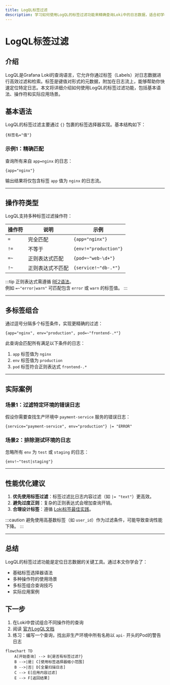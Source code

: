 ```yaml
---
title: LogQL标签过滤
description: 学习如何使用LogQL的标签过滤功能来精确查询Loki中的日志数据，适合初学者的完整指南。
---
```


# LogQL标签过滤

## 介绍

LogQL是Grafana Loki的查询语言，它允许你通过标签（Labels）对日志数据进行高效过滤和检索。标签是键值对形式的元数据，附加在日志流上，能够帮助你快速定位特定日志。本文将详细介绍如何使用LogQL的标签过滤功能，包括基本语法、操作符和实际应用场景。

## 基本语法

LogQL的标签过滤主要通过 `{}` 包裹的标签选择器实现。基本结构如下：

```logql
{标签名="值"}
```

### 示例1：精确匹配

查询所有来自 `app=nginx` 的日志：

```logql
{app="nginx"}
```

输出结果将仅包含标签 `app` 值为 `nginx` 的日志流。

---

## 操作符类型

LogQL支持多种标签过滤操作符：

| 操作符 | 说明               | 示例                  |
|--------|--------------------|-----------------------|
| `=`    | 完全匹配           | `{app="nginx"}`       |
| `!=`   | 不等于             | `{env!="production"}` |
| `=~`   | 正则表达式匹配     | `{pod=~"web-\d+"}`    |
| `!~`   | 正则表达式不匹配   | `{service!~"db-.*"}`  |

:::tip
正则表达式需遵循 [RE2语法](https://github.com/google/re2/wiki/Syntax)。<br />
例如 `=~"error|warn"` 可匹配包含 `error` 或 `warn` 的标签值。
:::

---

## 多标签组合

通过逗号分隔多个标签条件，实现更精确的过滤：

```logql
{app="nginx", env="production", pod=~"frontend-.*"}
```

此查询会匹配所有满足以下条件的日志：
1. `app` 标签值为 `nginx`
2. `env` 标签值为 `production`
3. `pod` 标签符合正则表达式 `frontend-.*`

---

## 实际案例

### 场景1：过滤特定环境的错误日志

假设你需要查找生产环境中 `payment-service` 服务的错误日志：

```logql
{service="payment-service", env="production"} |= "ERROR"
```

### 场景2：排除测试环境的日志

忽略所有 `env` 为 `test` 或 `staging` 的日志：

```logql
{env!~"test|staging"}
```

---

## 性能优化建议

1. **优先使用标签过滤**：标签过滤比日志内容过滤（如 `|= "text"`）更高效。
2. **避免过度正则**：复杂的正则表达式会增加查询开销。
3. **合理设计标签**：遵循 [Loki标签最佳实践](https://grafana.com/docs/loki/latest/best-practices/#labels)。

:::caution
避免使用高基数标签（如 `user_id`）作为过滤条件，可能导致查询性能下降。
:::

---

## 总结

LogQL的标签过滤功能是定位日志数据的关键工具。通过本文你学会了：
- 基础标签选择器语法
- 多种操作符的使用场景
- 多标签组合查询技巧
- 实际应用案例

## 下一步

1. 在Loki中尝试组合不同操作符的查询
2. 阅读 [官方LogQL文档](https://grafana.com/docs/loki/latest/logql/)
3. 练习：编写一个查询，找出非生产环境中所有名称以 `api-` 开头的Pod的警告日志

```mermaid
flowchart TD
    A[开始查询] --> B{是否有标签过滤?}
    B -->|是| C[使用标签选择器缩小范围]
    B -->|否| D[全量扫描日志]
    C --> E[应用内容过滤]
    E --> F[返回结果]